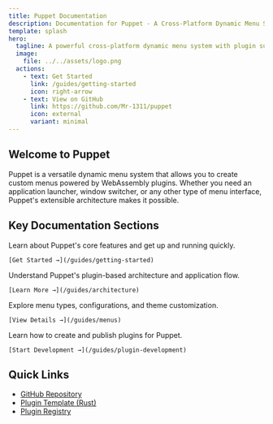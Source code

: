 ```yaml
---
title: Puppet Documentation
description: Documentation for Puppet - A Cross-Platform Dynamic Menu System
template: splash
hero:
  tagline: A powerful cross-platform dynamic menu system with plugin support
  image:
    file: ../../assets/logo.png
  actions:
    - text: Get Started
      link: /guides/getting-started
      icon: right-arrow
    - text: View on GitHub
      link: https://github.com/Mr-1311/puppet
      icon: external
      variant: minimal
---
```



## Welcome to Puppet

Puppet is a versatile dynamic menu system that allows you to create custom menus powered by WebAssembly plugins. Whether you need an application launcher, window switcher, or any other type of menu interface, Puppet's extensible architecture makes it possible.

## Key Documentation Sections

<CardGrid stagger>
  <Card title="Getting Started" icon="rocket">
    Learn about Puppet's core features and get up and running quickly.
    
    [Get Started →](/guides/getting-started)
  </Card>
  <Card title="Architecture" icon="puzzle">
    Understand Puppet's plugin-based architecture and application flow.
    
    [Learn More →](/guides/architecture)
  </Card>
  <Card title="Menus" icon="list">
    Explore menu types, configurations, and theme customization.
    
    [View Details →](/guides/menus)
  </Card>
  <Card title="Plugin Development" icon="setting">
    Learn how to create and publish plugins for Puppet.
    
    [Start Development →](/guides/plugin-development)
  </Card>
</CardGrid>

## Quick Links

- [GitHub Repository](https://github.com/Mr-1311/puppet)
- [Plugin Template (Rust)](https://github.com/Mr-1311/plugin_template_rust)
- [Plugin Registry](https://github.com/Mr-1311/puppet-plugins)
